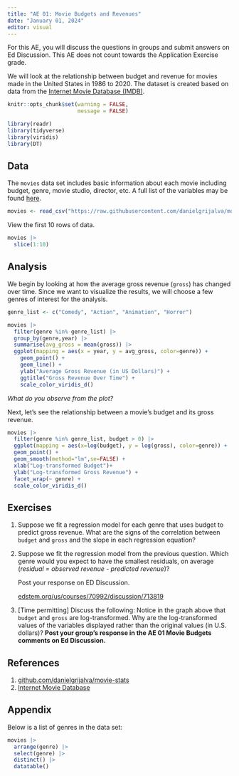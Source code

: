 ```yaml
---
title: "AE 01: Movie Budgets and Revenues"
date: "January 01, 2024"
editor: visual
---
```


::: callout-important
For this AE, you will discuss the questions in groups and submit answers on Ed Discussion. This AE does not count towards the Application Exercise grade.
:::

We will look at the relationship between budget and revenue for movies made in the United States in 1986 to 2020. The dataset is created based on data from the [Internet Movie Database (IMDB)](https://www.imdb.com/).

```r
knitr::opts_chunk$set(warning = FALSE, 
                      message = FALSE)
```

```r
library(readr)
library(tidyverse)
library(viridis)
library(DT)
```

## Data

The `movies` data set includes basic information about each movie including budget, genre, movie studio, director, etc. A full list of the variables may be found [here](https://github.com/danielgrijalva/movie-stats).

```r
movies <- read_csv("https://raw.githubusercontent.com/danielgrijalva/movie-stats/master/movies.csv")
```

View the first 10 rows of data.

```r
movies |>
  slice(1:10)
```

## Analysis

We begin by looking at how the average gross revenue (`gross`) has changed over time. Since we want to visualize the results, we will choose a few genres of interest for the analysis.

```r
genre_list <- c("Comedy", "Action", "Animation", "Horror")
```

```r
movies |>
  filter(genre %in% genre_list) |> 
  group_by(genre,year) |>
  summarise(avg_gross = mean(gross)) |>
  ggplot(mapping = aes(x = year, y = avg_gross, color=genre)) +
    geom_point() + 
    geom_line() +
    ylab("Average Gross Revenue (in US Dollars)") +
    ggtitle("Gross Revenue Over Time") +
    scale_color_viridis_d()
```

::: {.callout-note appearance="simple"}
*What do you observe from the plot?*
:::

Next, let's see the relationship between a movie's budget and its gross revenue.

```r
movies |>
  filter(genre %in% genre_list, budget > 0) |> 
  ggplot(mapping = aes(x=log(budget), y = log(gross), color=genre)) +
  geom_point() +
  geom_smooth(method="lm",se=FALSE) + 
  xlab("Log-transformed Budget")+
  ylab("Log-transformed Gross Revenue") +
  facet_wrap(~ genre) + 
  scale_color_viridis_d()
```

## Exercises

1.  Suppose we fit a regression model for each genre that uses budget to predict gross revenue. What are the signs of the correlation between `budget` and `gross` and the slope in each regression equation?

2.  Suppose we fit the regression model from the previous question. Which genre would you expect to have the smallest residuals, on average (*residual = observed revenue - predicted revenue*)?

    Post your response on ED Discussion.

    [edstem.org/us/courses/70992/discussion/713819](https://edstem.org/us/courses/70992/discussion/713819)

3.  \[Time permitting\] Discuss the following: Notice in the graph above that `budget` and `gross` are log-transformed. Why are the log-transformed values of the variables displayed rather than the original values (in U.S. dollars)? **Post your group's response in the AE 01 Movie Budgets comments on Ed Discussion.**

## References

1.  [github.com/danielgrijalva/movie-stats](https://github.com/danielgrijalva/movie-stats){.uri}
2.  [Internet Movie Database](https://www.imdb.com/)

## Appendix

Below is a list of genres in the data set:

```r
movies |> 
  arrange(genre) |> 
  select(genre) |>
  distinct() |>
  datatable()
```
